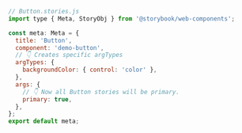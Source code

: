 ```js
// Button.stories.js
import type { Meta, StoryObj } from '@storybook/web-components';

const meta: Meta = {
  title: 'Button',
  component: 'demo-button',
  // 👇 Creates specific argTypes
  argTypes: {
    backgroundColor: { control: 'color' },
  },
  args: {
    // 👇 Now all Button stories will be primary.
    primary: true,
  },
};
export default meta;
```
